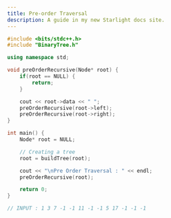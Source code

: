 ```yaml
---
title: Pre-order Traversal
description: A guide in my new Starlight docs site.
---
```


```c++
#include <bits/stdc++.h>
#include "BinaryTree.h"

using namespace std;

void preOrderRecursive(Node* root) {
    if(root == NULL) {
        return;
    }

    cout << root->data << " ";
    preOrderRecursive(root->left);
    preOrderRecursive(root->right);
}

int main() {
    Node* root = NULL;

    // Creating a tree
    root = buildTree(root);

    cout << "\nPre Order Traversal : " << endl;
    preOrderRecursive(root);

    return 0;
}

// INPUT : 1 3 7 -1 -1 11 -1 -1 5 17 -1 -1 -1
```